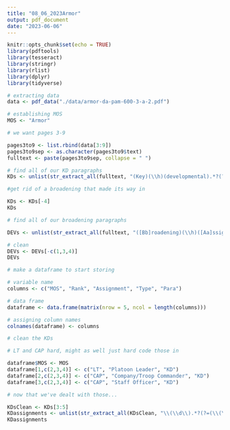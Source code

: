 ```yaml
---
title: "08_06_2023Armor"
output: pdf_document
date: "2023-06-06"
---
```


```r
knitr::opts_chunk$set(echo = TRUE)
library(pdftools)
library(tesseract)
library(stringr)
library(rlist)
library(dplyr)
library(tidyverse)
```

```r
# extracting data
data <- pdf_data("./data/armor-da-pam-600-3-a-2.pdf")

# establishing MOS
MOS <- "Armor"

# we want pages 3-9

pages3to9 <- list.rbind(data[3:9])
pages3to9sep <- as.character(pages3to9$text)
fulltext <- paste(pages3to9sep, collapse = " ")
```

```r
# find all of our KD paragraphs
KDs <- unlist(str_extract_all(fulltext, "(Key)(\\h)(developmental).*?(?=(\\h[a-z]\\.\\h)|(Examples))|(KD).*?(?=\\h[a-z]\\.\\h)"))

#get rid of a broadening that made its way in

KDs <- KDs[-4]
KDs

# find all of our broadening paragraphs

DEVs <- unlist(str_extract_all(fulltext, "([Bb]roadening)(\\h)([Aa]ssignments).*?(?=\\h[a-z]\\.\\h)"))

# clean
DEVs <- DEVs[-c(1,3,4)]
DEVs
```

```r
# make a dataframe to start storing

# variable name
columns <- c("MOS", "Rank", "Assignment", "Type", "Para")

# data frame
dataframe <- data.frame(matrix(nrow = 5, ncol = length(columns)))

# assigning column names
colnames(dataframe) <- columns

```


```r
# clean the KDs

# LT and CAP hard, might as well just hard code those in

dataframe$MOS <- MOS
dataframe[1,c(2,3,4)] <- c("LT", "Platoon Leader", "KD")
dataframe[2,c(2,3,4)] <- c("CAP", "Company/Troop Commander", "KD")
dataframe[3,c(2,3,4)] <- c("CAP", "Staff Officer", "KD")

# now that we've dealt with those...

KDsClean <- KDs[3:5]
KDassignments <- unlist(str_extract_all(KDsClean, "\\(\\d\\).*?(?=(\\(\\d\\))|(Note)|(There))"))
KDassignments
```

